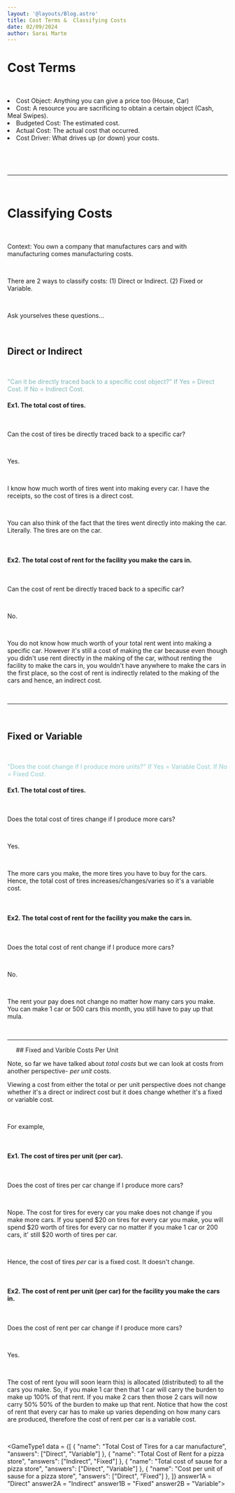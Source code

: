 ```yaml
---
layout: '@layouts/Blog.astro'
title: Cost Terms &  Classifying Costs
date: 02/09/2024
author: Sarai Marte
---
```




<span style=" font-family: var(--primaryFont);">

# Cost Terms

&nbsp;&nbsp;&nbsp;&nbsp;

<li>Cost Object: Anything you can give a price too (House, Car) </li>
<li>Cost: A resource you are sacrificing to obtain a certain object (Cash, Meal Swipes).</li>
<li>Budgeted Cost: The estimated cost.</li>
<li>Actual Cost: The actual cost that occurred.</li>
<li>Cost Driver: What drives up (or down) your costs. </li>

&nbsp;&nbsp;&nbsp;&nbsp;

&nbsp;&nbsp;&nbsp;&nbsp;

<hr/>

&nbsp;&nbsp;&nbsp;&nbsp;

# Classifying Costs

&nbsp;&nbsp;&nbsp;&nbsp;

Context: You own a company that manufactures cars and with manufacturing comes manufacturing costs. 

&nbsp;&nbsp;&nbsp;&nbsp;

There are 2 ways to classify costs: (1) Direct or Indirect. (2) Fixed or Variable.


&nbsp;&nbsp;&nbsp;&nbsp;

Ask yourselves these questions...

&nbsp;&nbsp;&nbsp;&nbsp;

## Direct or Indirect

&nbsp;&nbsp;&nbsp;&nbsp;

<span style = "color:#81b5b7">
"Can it be directly traced back to a specific cost object?" If Yes = Direct Cost. If No = Indirect Cost.
</span>
&nbsp;&nbsp;&nbsp;&nbsp;

#### Ex1. The total cost of tires. 

&nbsp;&nbsp;&nbsp;&nbsp;

Can the cost of tires be directly traced back to a specific car? 

&nbsp;&nbsp;&nbsp;&nbsp;

Yes.

&nbsp;&nbsp;&nbsp;&nbsp;

 I know how much worth of tires went into making every car. I have the receipts, so the cost of tires is a direct cost.

&nbsp;&nbsp;&nbsp;&nbsp;

You can also think of the fact that the tires went directly into making the car. Literally. The tires are on the car.

&nbsp;&nbsp;&nbsp;&nbsp;

#### Ex2. The total cost of rent for the facility you make the cars in.

&nbsp;&nbsp;&nbsp;&nbsp;


Can the cost of rent be directly traced back to a specific car? 

&nbsp;&nbsp;&nbsp;&nbsp;

No. 

&nbsp;&nbsp;&nbsp;&nbsp;


You do not know how much worth of your total rent went into making a specific car. However it's still a cost of making the car because even though you didn't use rent directly in the making of the car, without renting the facility to make the cars in, you wouldn't have anywhere to make the cars in the first place, so the cost of rent is indirectly related to the making of the cars and hence, an indirect cost.

&nbsp;&nbsp;&nbsp;&nbsp;

<hr/>

&nbsp;&nbsp;&nbsp;&nbsp;

## Fixed or Variable

&nbsp;&nbsp;&nbsp;&nbsp;

<span style = "color:#90cacc">
"Does the cost change if I produce more units?" If Yes = Variable Cost. If No = Fixed Cost.
</span>
&nbsp;&nbsp;&nbsp;&nbsp;

#### Ex1. The total cost of tires.

&nbsp;&nbsp;&nbsp;&nbsp;

Does the total cost of tires change if I produce more cars?


&nbsp;&nbsp;&nbsp;&nbsp;


Yes. 

&nbsp;&nbsp;&nbsp;&nbsp;


The more cars you make, the more tires you have to buy for the cars. Hence, the total cost of tires increases/changes/varies so it's a variable cost.


&nbsp;&nbsp;&nbsp;&nbsp;

#### Ex2. The total cost of rent for the facility you make the cars in.

&nbsp;&nbsp;&nbsp;&nbsp;


Does the total cost of rent change if I produce more cars?

&nbsp;&nbsp;&nbsp;&nbsp;

No.

&nbsp;&nbsp;&nbsp;&nbsp;

The rent your pay does not change no matter how many cars you make. You can make 1 car or 500 cars this month, you still have to pay up that mula.

&nbsp;&nbsp;&nbsp;&nbsp;
<hr/>
&nbsp;&nbsp;&nbsp;&nbsp;
## Fixed and Varible Costs Per Unit
&nbsp;&nbsp;&nbsp;&nbsp;

Note, so far we have talked about <i> total costs </i> but we can look at costs from another perspective- <i> per unit </i> costs.

Viewing a cost from either the total or per unit perspective does not change whether it's a direct or indirect cost but it does change whether it's a fixed or variable cost.

&nbsp;&nbsp;&nbsp;&nbsp;

For example, 

&nbsp;&nbsp;&nbsp;&nbsp;

#### Ex1. The cost of tires per unit (per car).

&nbsp;&nbsp;&nbsp;&nbsp;

Does the cost of tires per car change if I produce more cars?

&nbsp;&nbsp;&nbsp;&nbsp;


Nope. The cost for tires for every car you make does not change if you make more cars. If you spend $20 on tires for every car you make, you will spend $20 worth of tires for every car no matter if you make 1 car or 200 cars, it' still $20 worth of tires per car.

&nbsp;&nbsp;&nbsp;&nbsp;


Hence, the cost of tires <i> per </i> car is a fixed cost. It doesn't change.

&nbsp;&nbsp;&nbsp;&nbsp;

#### Ex2. The cost of rent per unit (per car) for the facility you make the cars in.

&nbsp;&nbsp;&nbsp;&nbsp;


Does the cost of rent per car change if I produce more cars?

&nbsp;&nbsp;&nbsp;&nbsp;



Yes. 

&nbsp;&nbsp;&nbsp;&nbsp;


The cost of rent (you will soon learn this) is allocated (distributed) to all the cars you make. So, if you make 1 car then that 1 car will carry the burden to make up 100% of that rent. If you make 2 cars then those 2 cars will now carry 50% 50% of the burden to make up that rent. Notice that how the cost of rent that every car has to make up varies depending on how many cars are produced, therefore the cost of rent per car is a variable cost.

&nbsp;&nbsp;&nbsp;&nbsp;

<GameType1 
	 data = {[
      {
        "name": "Total Cost of Tires for a car manufacture",
        "answers": ["Direct", "Variable"]
      },
      {
        "name": "Total Cost of Rent for a pizza store",
        "answers": ["Indirect", "Fixed"]
      },
      {
        "name": "Total cost of sause for a pizza store",
        "answers": ["Direct", "Variable"]
      },
      {
        "name": "Cost per unit of sause for a pizza store",
        "answers": ["Direct", "Fixed"]
      },
    ]}
	 answer1A = "Direct" answer2A = "Indirect" answer1B = "Fixed" answer2B = "Variable">
</GameType1>

&nbsp;&nbsp;&nbsp;&nbsp;

</span>
